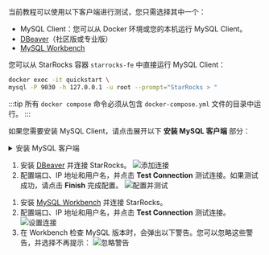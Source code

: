 
当前教程可以使用以下客户端进行测试，您只需选择其中一个：

- MySQL Client：您可以从 Docker 环境或您的本机运行 MySQL Client。
- [DBeaver](https://dbeaver.io/download/)（社区版或专业版）
- [MySQL Workbench](https://dev.mysql.com/downloads/workbench/)

<Tabs groupId="client">
<TabItem value="mysqlCLI" label="MySQL Client" default>

您可以从 StarRocks 容器 `starrocks-fe` 中直接运行 MySQL Client：

```bash
docker exec -it quickstart \
mysql -P 9030 -h 127.0.0.1 -u root --prompt="StarRocks > "
```

:::tip
所有 `docker compose` 命令必须从包含 `docker-compose.yml` 文件的目录中运行。
:::

如果您需要安装 MySQL Client，请点击展开以下 **安装 MySQL 客户端** 部分：

<details>

<summary>安装 MySQL 客户端</summary>

- macOS：如果您使用 Homebrew 并且不需要安装 MySQL 服务器，请运行 `brew install mysql` 安装 MySQL Client。
- Linux：请检查您的 `mysql` 客户端的 Repository。例如，运行 `yum install mariadb`。
- Microsoft Windows：安装 [MySQL Community Server](https://dev.mysql.com/downloads/mysql/) 后，运行提供的客户端，或在 WSL 中运行 `mysql`。

</details>

</TabItem>

<TabItem value="DBeaver" label="DBeaver" >

1. 安装 [DBeaver](https://dbeaver.io/download/) 并连接 StarRocks。
   ![添加连接](./DBeaver-1.png)
2. 配置端口、IP 地址和用户名，并点击 **Test Connection** 测试连接。如果测试成功，请点击 **Finish** 完成配置。
   ![配置并测试](./DBeaver-2.png)

</TabItem>
<TabItem value="MySQLWorkbench" label="MySQL Workbench">

1. 安装 [MySQL Workbench](https://dev.mysql.com/downloads/workbench/) 并连接 StarRocks。
2. 配置端口、IP 地址和用户名，并点击 **Test Connection** 测试连接。
   ![设置连接](./Workbench-1.png)
3. 在 Workbench 检查 MySQL 版本时，会弹出以下警告。您可以忽略这些警告，并选择不再提示：
   ![忽略警告](./Workbench-2.png)
</TabItem>

</Tabs>
